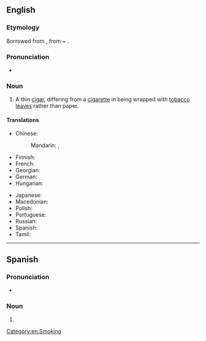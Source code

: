 ==English==
{{wikipedia}}

===Etymology===
Borrowed from {{bor|en|es|cigarrillo|notext=1}}, from {{m|es|cigarro||cigar}} + {{m|es|-illo||diminutive suffix}}.

===Pronunciation===
* {{a|GA}} {{IPA|/ˌsɪɡəˈɹɪloʊ/|lang=en}}

===Noun===
{{en-noun|s|cigarilloes}}

# A thin [[cigar]], differing from a [[cigarette]] in being wrapped with [[tobacco]] [[leave]]s rather than paper.

====Translations====
{{trans-top|thin cigar}}
* Chinese:
*: Mandarin: {{t|cmn|小雪茄煙|sc=Hani}}, {{t|cmn|小雪茄烟|tr=xiǎo xuějiā yān|sc=Hani}}
* Finnish: {{t+|fi|pikkusikari}}
* French: {{t+|fr|cigarillo|m}}
* Georgian: {{t-needed|ka}}
* German: {{t+|de|Zigarillo|m|n}}
* Hungarian: {{t+|hu|szivarka}}
{{trans-mid}}
* Japanese: {{t|ja|シガリロ|tr=shigariro|sc=Jpan}}
* Macedonian: {{t|mk|цигарилјо|n|tr=cigaríljo|sc=Cyrl}}
* Polish: {{t+|pl|cygaretka|f}}
* Portuguese: {{t|pt|cigarrilha|f}}
* Russian: {{t+|ru|сигари́лла|f}}
* Spanish: {{t+|es|cigarrillo|m}}
* Tamil: {{t-needed|ta}}
{{trans-bottom}}

[[Category:en:Smoking]]

----

==Spanish==

===Pronunciation===
* {{es-IPA}}

===Noun===
{{es-noun|m}}

# {{nonstandard form of|cigarrillo|lang=es}}